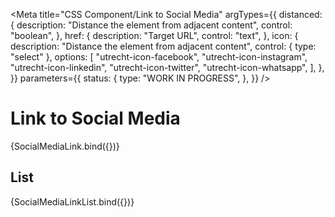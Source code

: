 <!-- @license CC0-1.0 -->


<Meta
  title="CSS Component/Link to Social Media"
  argTypes={{
    distanced: {
      description: "Distance the element from adjacent content",
      control: "boolean",
    },
    href: {
      description: "Target URL",
      control: "text",
    },
    icon: {
      description: "Distance the element from adjacent content",
      control: { type: "select" },
      options: [
        "utrecht-icon-facebook",
        "utrecht-icon-instagram",
        "utrecht-icon-linkedin",
        "utrecht-icon-twitter",
        "utrecht-icon-whatsapp",
      ],
    },
  }}
  parameters={{
    status: {
      type: "WORK IN PROGRESS",
    },
  }}
/>

# Link to Social Media

<Canvas>
  <Story
    name="Link to Social Media"
    args={{
      distanced: false,
      href: "https://www.facebook.com/GemeenteUtrecht",
      icon: "utrecht-icon-facebook",
    }}
  >
    {SocialMediaLink.bind({})}
  </Story>
</Canvas>

<ArgsTable story="Link to Social Media" />

## List

<Canvas>
  <Story
    name="List of links to Social Media"
    args={{
      links: [
        {
          href: "https://www.facebook.com/GemeenteUtrecht",
          icon: "utrecht-icon-facebook",
        },
        {
          href: "https://www.instagram.com/GemeenteUtrecht/",
          icon: "utrecht-icon-instagram",
        },
        {
          href: "https://nl.linkedin.com/company/gemeente-utrecht",
          icon: "utrecht-icon-linkedin",
        },
        {
          href: "https://twitter.com/gemeenteutrecht",
          icon: "utrecht-icon-twitter",
        },
        {
          href: "https://api.whatsapp.com/send?phone=31624927665",
          icon: "utrecht-icon-whatsapp",
        },
      ],
    }}
  >
    {SocialMediaLinkList.bind({})}
  </Story>
</Canvas>
